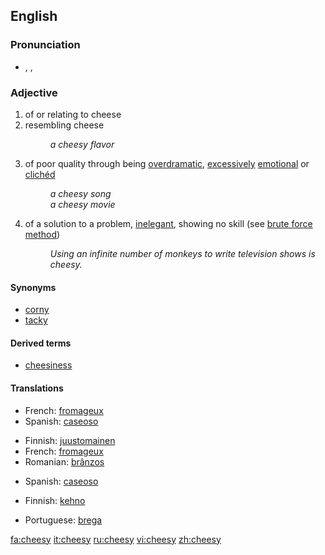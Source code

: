 ==English==

===Pronunciation===
* {{enPR|chēʹzē}}, {{IPA|/ˈtʃiːzi/}}, {{SAMPA|/"tSi:zi/}}
*: {{rhymes|iːzi}}

===Adjective===
{{en-adj|cheesier|cheesiest}}

# of or relating to cheese
# resembling cheese
#: ''a cheesy flavor''
# {{informal}} of poor quality through being [[overdramatic]], [[excessively]] [[emotional]] or [[clichéd]]
#: ''a cheesy song''
#: ''a cheesy movie''
# {{informal}} of a solution to a problem, [[inelegant]], showing no skill (see [[wikipedia:brute force method|brute force method]])
#: ''Using an infinite number of monkeys to write television shows is cheesy.''

====Synonyms====
* [[corny]]
* [[tacky]]

====Derived terms====
* [[cheesiness]]

====Translations====
{{trans-top|of cheese}}
* French: [[fromageux]]
* Spanish: [[caseoso]]
{{trans-mid}}
{{trans-bottom}}

{{trans-top|resembling cheese}}
* Finnish: [[juustomainen]]
* French: [[fromageux]]
* Romanian: [[brânzos]]
{{trans-mid}}
* Spanish: [[caseoso]]
{{trans-bottom}}

{{trans-top|overdramatic, clichéd}}
{{trans-mid}}
{{trans-bottom}}

{{trans-top|inelegant, showing no skill}}
* Finnish: [[kehno]]
{{trans-mid}}
* Portuguese: [[brega]]
{{trans-bottom}}

[[fa:cheesy]]
[[it:cheesy]]
[[ru:cheesy]]
[[vi:cheesy]]
[[zh:cheesy]]